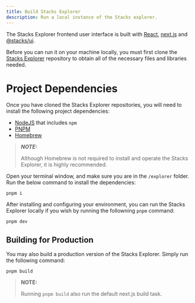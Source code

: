 ```yaml
---
title: Build Stacks Explorer
description: Run a local instance of the Stacks explorer.
---
```


The Stacks Explorer frontend user interface is built with [React](https://reactjs.org/), [next.js](https://github.com/vercel/next.js) and [@stacks/ui](https://github.com/hirosystems/ui).

Before you can run it on your machine locally, you must first clone the [Stacks Explorer](https://github.com/hirosystems/explorer) repository to obtain all of the necessary files and libraries needed.

# Project Dependencies

Once you have cloned the Stacks Explorer repositories, you will need to install the following project dependencies:

- [NodeJS](https://nodejs.dev/en/) that includes `npm`
- [PNPM](https://pnpm.io/installation/)
- [Homebrew](https://brew.sh/)

> **_NOTE:_**
>
> Although Homebrew is not required to install and operate the Stacks Explorer, it is highly recommended.

Open your terminal window, and make sure you are in the `/explorer` folder. Run the below command to install the dependencies:

`pnpm i`

After installing and configuring your environment, you can run the Stacks Explorer locally if you wish by running the followning `pnpm` command:

`pnpm dev`

## Building for Production

You may also build a production version of the Stacks Explorer. Simply run the following command:

`pnpm build`

> **NOTE:**
>
> Running `pnpm build` also run the default next.js build task.
